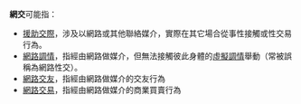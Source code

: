 '''網交'''可能指：

* [[援助交際|援助交際]]，涉及以網路或其他聯絡媒介，實際在其它場合從事性接觸或性交易行為。
* [[網路調情|網路調情]]，指經由網路做媒介，但無法接觸彼此身體的[[虛擬調情|虛擬調情]]舉動（常被誤稱為網路性交）。
* [[網路交友|網路交友]]，指經由網路做媒介的交友行為
* [[網路交易|網路交易]]，指經由網路做媒介的商業買賣行為

{{disambig|Cat=二字中國相關消歧義}}